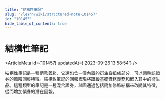 ```yaml
---
title: "結構性筆記"
slug: "/learn/wiki/structured-note-101457"
id: "101457"
hide_table_of_contents: true
---
```



# 結構性筆記

<ArticleMeta id={101457} updatedAt={'2023-09-26 13:58:54'} />
<div className='border-solid border-b border-t-0 my-4 border-[var(--ifm-color-gray-300)]' />

結構性筆記是一種債務義務，它還包含一個內置的衍生品組成部分，可以調整該證券的風險回報特徵。結構性筆記的回報表現將跟蹤基礎債務義務和嵌入其中的衍生品。這種類型的筆記是一種混合證券，試圖通過包括附加修飾結構來改變其特徵，從而增加債券的潛在回報。
